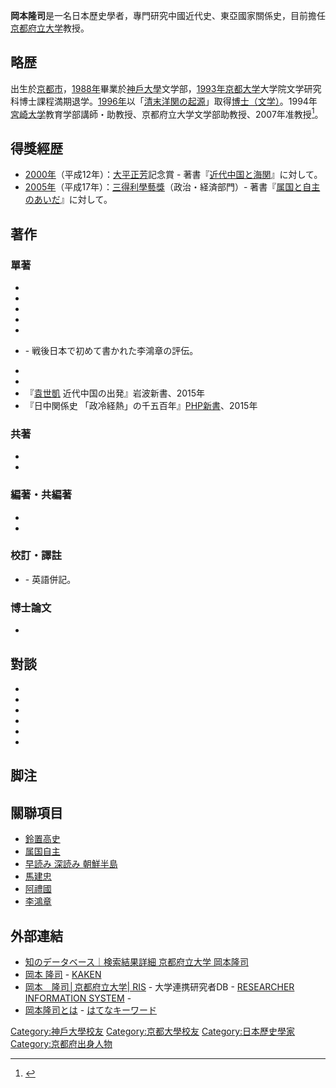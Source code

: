 {{rough translation}}
'''岡本隆司'''{{BD|1965年|12月||}}是一名日本歷史學者，專門研究中國近代史、東亞國家關係史，目前擔任[[京都府立大学|京都府立大学]]教授。

== 略歴 ==
出生於[[京都市|京都市]]，[[1988年|1988年]]畢業於[[神戶大學|神戶大學]]文学部，[[1993年|1993年]][[京都大学|京都大学]]大学院文学研究科博士課程満期退学。[[1996年|1996年]]以「[[#CITEREF岡本1996|清末洋関の起源]]」取得[[文学博士|博士（文学）]]。1994年[[宮崎大学|宮崎大学]]教育学部講師・助教授、京都府立大学文学部助教授、2007年准教授<ref>{{Cite web |url=https://kaken.nii.ac.jp/d/r/70260742.ja.html |title=存档副本 |accessdate=2016-12-23 |archive-date=2014-10-15 |archive-url=https://web.archive.org/web/20141015040830/http://kaken.nii.ac.jp/d/r/70260742.ja.html |dead-url=no }}</ref>。

== 得獎經歴 ==
* [[2000年|2000年]]（平成12年）：[[大平正芳|大平正芳]]記念賞 - 著書『[[#CITEREF岡本1999|近代中国と海関]]』に対して。
* [[2005年|2005年]]（平成17年）：[[三得利學藝獎|三得利學藝獎]]（政治・経済部門）- 著書『[[#CITEREF岡本2004|属国と自主のあいだ]]』に対して。

== 著作 ==
=== 單著 ===
* {{Cite book|title=近代中国と海関|year=1999|publisher=[[名古屋大学出版会|名古屋大学出版会]]|ref={{Harvid|岡本|1999}}}}
* {{Cite book|title=属国と自主のあいだ　近代清韓関係と東アジアの命運|year=2004|publisher=名古屋大学出版会|isbn=4-8158-0494-X|ref={{Harvid|岡本|2004}}}}
* {{Cite book|title=[[馬建忠|馬建忠]]の中国近代|year=2007|publisher=[[京都大学学術出版会|京都大学学術出版会]]|isbn=978-4-87698-729-0|ref={{Harvid|岡本|2007}}}}
* {{Cite book|title=世界のなかの日清韓関係史　交隣と属国、自主と独立|date=2008|series=[[講談社選書メチエ|講談社選書メチエ]]|ref={{Harvid|岡本|2008}}}}
* {{Cite book|title=中国「反日」の源流|date=2011|series=講談社選書メチエ 489|isbn=978-4-06-258490-6|ref={{Harvid|岡本|2011a}}}}
* {{Cite book|title=[[李鴻章|李鴻章]]　東アジアの近代|date=2011|series=岩波新書|isbn=978-4-00-431340-3|ref={{Harvid|岡本|2011b}}}} - 戦後日本で初めて書かれた李鴻章の評伝。
* {{Cite book|date=2012|title=ラザフォード・オルコック（[[阿禮國|阿禮國]]）　東アジアと大英帝国|series=ウェッジ選書|isbn=978-4-86310-096-1|ref={{Harvid|岡本|2012}}}}
* {{Cite book|date=2013|title=近代中国史|series=[[ちくま新書|ちくま新書]]|isbn=978-4-480-06724-1|ref={{Harvid|岡本|2013}}}}
*『[[袁世凱|袁世凱]] 近代中国の出発』岩波新書、2015年
*『日中関係史 「政冷経熱」の千五百年』[[PHP新書|PHP新書]]、2015年

=== 共著 ===
* {{Cite book|author=田中仁ほか|date=2012-03-30|title=新・図説　中国近現代史　日中新時代の見取図|publisher=法律文化社|isbn=978-4-589-03391-8|ref={{Harvid|田中ら|2012}}}}
* {{Cite book|author=[[箱田恵子|箱田恵子]]|coauthors=[[青山治世|青山治世]] 共著|date=2014-08-07|title=出使日記の時代　清末の中国と外交|publisher=名古屋大学出版会|isbn=978-4-8158-0778-8|ref={{Harvid|岡本|箱田|青山|2014}}}}

=== 編著・共編著 ===
* {{Cite book|editor=[[川島真|川島真]]編|title=中国近代外交の胎動|publisher=東京大学出版会|isbn=978-4-13-021073-7|ref={{Harvid|岡本|川島|2009}}|date=2009年4月}}
* {{Cite book|author=岡本隆司 編著|date=2014-10-21|title=宗主権の世界史　東西アジアの近代と翻訳概念|publisher=名古屋大学出版会|isbn=978-4-8158-0787-0|ref={{Harvid|岡本ほか|2014}}}}

=== 校訂・譯註 ===
* {{Cite book|author=[[オウエン・ニッカーソン・デニー|オウエン・ニッカーソン・デニー]]|others=岡本隆司 校訂・訳註|title=清韓論|publisher=東北アジア文獻研究会|series=東北アジア文獻研究叢刊 4|isbn=978-4-915730-79-5|ref={{Harvid|デニー|岡本|2010}}|date=2010年2月}} - 英語併記。

=== 博士論文 ===
* {{Citation|author=岡本隆司|date=1996-12-14|title=清末洋関の起源|publisher=京都大学|id={{NDLJP|3110452}}|ref={{Harvid|岡本|1996}}}}

== 對談 ==
* {{Cite web|author=[[鈴置高史|鈴置高史]]|coauthors=岡本隆司・[[田中太郎|田中太郎]] 司会|date=2013-06-19|url=http://business.nikkeibp.co.jp/article/report/20130617/249773/|title=「対馬は韓国のものだ」と言い出した韓国人|work=韓国の異様な行動を岡本隆司准教授と読む（1）|publisher=[[日経ビジネスオンライン|日経ビジネスオンライン]]|accessdate=2013-06-20|archive-url=https://web.archive.org/web/20130622155607/http://business.nikkeibp.co.jp/article/report/20130617/249773/|archive-date=2013-06-22|dead-url=yes}}
* {{Cite web|author=鈴置高史|coauthors=岡本隆司・田中太郎 司会|date=2013-06-20|url=http://business.nikkeibp.co.jp/article/report/20130617/249777/|title=「中華世界」復活を喜ぶ韓国人|work=韓国の異様な行動を岡本隆司准教授と読む（2）|publisher=日経ビジネスオンライン|accessdate=2013-06-20|archive-url=https://web.archive.org/web/20130623082412/http://business.nikkeibp.co.jp/article/report/20130617/249777/|archive-date=2013-06-23|dead-url=yes}}
* {{Cite web|author=鈴置高史|coauthors=岡本隆司・田中太郎 司会|date=2013-06-21|url=http://business.nikkeibp.co.jp/article/report/20130617/249779/|title=「韓中連合軍が怖くないのか」と肩をそびやかす韓国人|work=韓国の異様な行動を岡本隆司准教授と読む（3）|publisher=日経ビジネスオンライン|accessdate=2013-06-21|archive-url=https://web.archive.org/web/20130626064626/http://business.nikkeibp.co.jp/article/report/20130617/249779/|archive-date=2013-06-26|dead-url=yes}}
* {{Cite web|author=鈴置高史|coauthors=岡本隆司・[[坂巻正伸|坂巻正伸]] 司会|date=2014-11-13|url=http://business.nikkeibp.co.jp/article/report/20141110/273627/|title=韓国はなぜ「法治」を目指さないのか|work=「儒教国家群」を岡本隆司准教授と読み解く（1）|publisher=日経ビジネスオンライン|accessdate=2014-11-16|archive-url=https://web.archive.org/web/20141115071341/http://business.nikkeibp.co.jp/article/report/20141110/273627/|archive-date=2014-11-15|dead-url=yes}}
* {{Cite web|author=鈴置高史|coauthors=岡本隆司・坂巻正伸 司会|date=2014-11-20|url=http://business.nikkeibp.co.jp/article/report/20141118/273967/|title=「韓国異質論」のススメ|work=「儒教国家群」を岡本隆司准教授と読み解く（2）|publisher=日経ビジネスオンライン|accessdate=2014-11-21|archive-url=https://web.archive.org/web/20141119235630/http://business.nikkeibp.co.jp/article/report/20141118/273967/|archive-date=2014-11-19|dead-url=yes}}
* {{Cite web|author=鈴置高史|coauthors=岡本隆司・坂巻正伸 司会|date=2014-11-27|url=http://business.nikkeibp.co.jp/article/report/20141125/274212/|title=「中立化論」は東アジア動乱の前触れ|work=「儒教国家群」を岡本隆司准教授と読み解く（3）|publisher=日経ビジネスオンライン|accessdate=2014-11-27|archive-url=https://web.archive.org/web/20141126230656/http://business.nikkeibp.co.jp/article/report/20141125/274212/|archive-date=2014-11-26|dead-url=yes}}

==脚注==
{{Reflist}}

== 關聯項目 ==<!--項目の50音順-->
{{Div col}}
* [[鈴置高史|鈴置高史]]
* [[属国自主|属国自主]]
* [[早読み_深読み_朝鮮半島|早読み 深読み 朝鮮半島]]
* [[馬建忠|馬建忠]]
* [[阿禮國|阿禮國]]
* [[李鴻章|李鴻章]]
{{Div col end}}

== 外部連結 ==
* [http://www.chinodb.pref.kyoto.lg.jp/index.php?action_record&id=751 知のデータベース｜検索結果詳細 京都府立大学 岡本隆司] {{Wayback|url=http://www.chinodb.pref.kyoto.lg.jp/index.php?action_record&id=751 |date=20160304101114 }}
* [http://kaken.nii.ac.jp/d/r/70260742.ja.html 岡本 隆司] {{Wayback|url=http://kaken.nii.ac.jp/d/r/70260742.ja.html |date=20141015040830 }} - [[KAKEN|KAKEN]]
* [https://web.archive.org/web/20160304095910/http://www.senryaku-kyoto.jp/contents/search/index.php?mode=show&seq=1205 岡本　隆司│京都府立大学| RIS] - 大学連携研究者DB - [[RESEARCHER_INFORMATION_SYSTEM|RESEARCHER INFORMATION SYSTEM]] -
* [http://d.hatena.ne.jp/keyword/%B2%AC%CB%DC%CE%B4%BB%CA 岡本隆司とは] {{Wayback|url=http://d.hatena.ne.jp/keyword/%B2%AC%CB%DC%CE%B4%BB%CA |date=20190711140857 }} - [[はてなキーワード|はてなキーワード]]

{{DEFAULTSORT:Okamoto}}
[[Category:神戶大學校友|Category:神戶大學校友]]
[[Category:京都大學校友|Category:京都大學校友]]
[[Category:日本歷史學家|Category:日本歷史學家]]
[[Category:京都府出身人物|Category:京都府出身人物]]